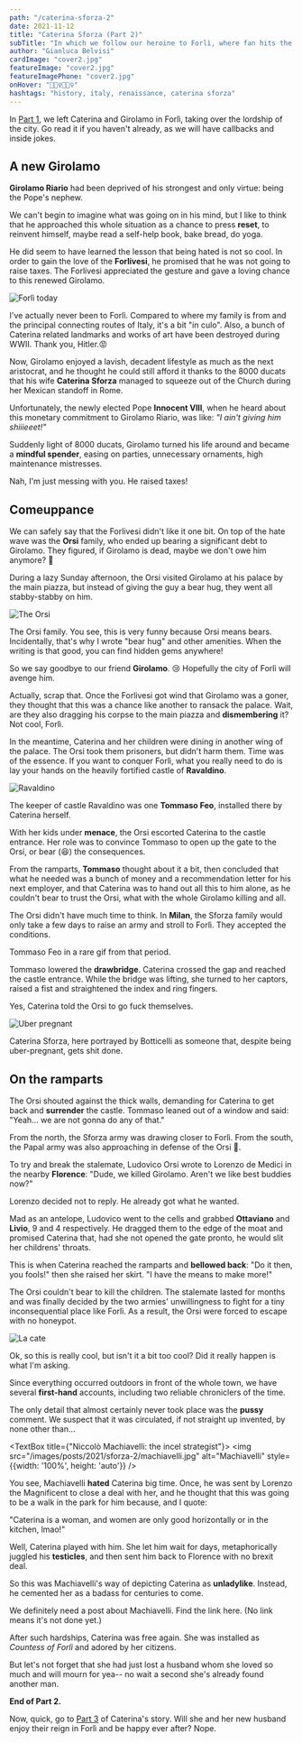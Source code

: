 ```yaml
---
path: "/caterina-sforza-2"
date: 2021-11-12
title: "Caterina Sforza (Part 2)"
subTitle: "In which we follow our heroine to Forlì, where fan hits the shit, as they said back then"
author: "Gianluca Belvisi"
cardImage: "cover2.jpg"
featureImage: "cover2.jpg"
featureImagePhone: "cover2.jpg"
onHover: "👰🏼‍♀️👰🏼‍♀️"
hashtags: "history, italy, renaissance, caterina sforza"
---
```


In [Part 1](/posts/2021/sforza-1), we left Caterina and Girolamo in Forlì, taking over the lordship of the city. Go read it if you haven't already, as we will have callbacks and inside jokes.

## A new Girolamo

**Girolamo Riario** had been deprived of his strongest and only virtue: being the Pope's nephew.

We can't begin to imagine what was going on in his mind, but I like to think that he approached this whole situation as a chance to press **reset**, to reinvent himself, maybe read a self-help book, bake bread, do yoga.

He did seem to have learned the lesson that being hated is not so cool. In order to gain the love of the **Forlivesi**, he promised that he was not going to raise taxes. The Forlivesi appreciated the gesture and gave a loving chance to this renewed Girolamo.

![Forlì today](forli.jpg)

<FigureLabel>
    I've actually never been to Forlì. Compared to where my family is from and the principal connecting routes of Italy, it's a bit "in culo". Also, a bunch of Caterina related landmarks and works of art have been destroyed during WWII. Thank you, Hitler.😡
</FigureLabel>

Now, Girolamo enjoyed a lavish, decadent lifestyle as much as the next aristocrat, and he thought he could still afford it thanks to the 8000 ducats that his wife **Caterina Sforza** managed to squeeze out of the Church during her Mexican standoff in Rome.

Unfortunately, the newly elected Pope **Innocent VIII**, when he heard about this monetary commitment to Girolamo Riario, was like: *"I ain't giving him shiiieeet!"*

Suddenly light of 8000 ducats, Girolamo turned his life around and became a **mindful spender**, easing on parties, unnecessary ornaments, high maintenance mistresses.

Nah, I'm just messing with you. He raised taxes!

## Comeuppance

We can safely say that the Forlivesi didn't like it one bit. On top of the hate wave was the **Orsi** family, who ended up bearing a significant debt to Girolamo. They figured, if Girolamo is dead, maybe we don't owe him anymore? 🤔

During a lazy Sunday afternoon, the Orsi visited Girolamo at his palace by the main piazza, but instead of giving the guy a bear hug, they went all stabby-stabby on him.

![The Orsi](orsi.jpg)

<FigureLabel>
    The Orsi family. You see, this is very funny because Orsi means bears. Incidentally, that's why I wrote "bear hug" and other amenities. When the writing is that good, you can find hidden gems anywhere!
</FigureLabel>

So we say goodbye to our friend **Girolamo**. 😢 Hopefully the city of Forlì will avenge him.

Actually, scrap that. Once the Forlivesi got wind that Girolamo was a goner, they thought that this was a chance like another to ransack the palace. Wait, are they also dragging his corpse to the main piazza and **dismembering** it? Not cool, Forlì.

In the meantime, Caterina and her children were dining in another wing of the palace. The Orsi took them prisoners, but didn't harm them. Time was of the essence. If you want to conquer Forlì, what you really need to do is lay your hands on the heavily fortified castle of **Ravaldino**.

![Ravaldino](ravaldino2.jpg)

The keeper of castle Ravaldino was one **Tommaso Feo**, installed there by Caterina herself.

With her kids under **menace**, the Orsi escorted Caterina to the castle entrance. Her role was to convince Tommaso to open up the gate to the Orsi, or bear (😆) the consequences.

From the ramparts, **Tommaso** thought about it a bit, then concluded that what he needed was a bunch of money and a recommendation letter for his next employer, and that Caterina was to hand out all this to him alone, as he couldn't bear to trust the Orsi, what with the whole Girolamo killing and all.

The Orsi didn't have much time to think. In **Milan**, the Sforza family would only take a few days to raise an army and stroll to Forlì. They accepted the conditions.

<ResponsiveEmbed src="https://gifer.com/embed/8vPc" aspectRatio="16:9" />

<FigureLabel>
    Tommaso Feo in a rare gif from that period.
</FigureLabel>

Tommaso lowered the **drawbridge**. Caterina crossed the gap and reached the castle entrance. While the bridge was lifting, she turned to her captors, raised a fist and straightened the index and ring fingers.

Yes, Caterina told the Orsi to go fuck themselves.

![Uber pregnant](uber_pregnant.jpg)

<FigureLabel>
    Caterina Sforza, here portrayed by Botticelli as someone that, despite being uber-pregnant, gets shit done.
</FigureLabel>

## On the ramparts

The Orsi shouted against the thick walls, demanding for Caterina to get back and **surrender** the castle. Tommaso leaned out of a window and said: "Yeah... we are not gonna do any of that."

From the north, the Sforza army was drawing closer to Forlì. From the south, the Papal army was also approaching in defense of the Orsi 🐻.

To try and break the stalemate, Ludovico Orsi wrote to Lorenzo de Medici in the nearby **Florence**: "Dude, we killed Girolamo. Aren't we like best buddies now?"

Lorenzo decided not to reply. He already got what he wanted.

Mad as an antelope, Ludovico went to the cells and grabbed **Ottaviano** and **Livio**, 9 and 4 respectively. He dragged them to the edge of the moat and promised Caterina that, had she not opened the gate pronto, he would slit her childrens' throats.

This is when Caterina reached the ramparts and **bellowed back**: "Do it then, you fools!" then she raised her skirt. "I have the means to make more!"

The Orsi couldn't bear to kill the children. The stalemate lasted for months and was finally decided by the two armies' unwillingness to fight for a tiny inconsequential place like Forlì. As a result, the Orsi were forced to escape with no honeypot.

![La cate](lacate.jpg)

<div style={{
  backgroundColor: '#f8f9fa',
  border: '2px solid #e9ecef',
  borderRadius: '8px',
  padding: '1rem 1.5rem',
  margin: '2rem 0',
  fontStyle: 'italic',
  color: '#6c757d'
}}>
Ok, so this is really cool, but isn't it a bit too cool? Did it really happen is what I'm asking.
</div>

Since everything occurred outdoors in front of the whole town, we have several **first-hand** accounts, including two reliable chroniclers of the time.

The only detail that almost certainly never took place was the **pussy** comment. We suspect that it was circulated, if not straight up invented, by none other than...

<TextBox title={"Niccolò Machiavelli: the incel strategist"}>
    <ThreeColumns>
        <img src="/images/posts/2021/sforza-2/machiavelli.jpg" alt="Machiavelli" style={{width: '100%', height: 'auto'}} />
        <Col23>
            <p>You see, Machiavelli <strong>hated</strong> Caterina big time. Once, he was sent by Lorenzo the Magnificent to close a deal with her, and he thought that this was going to be a walk in the park for him because, and I quote:</p>
            <p>"Caterina is a woman, and women are only good horizontally or in the kitchen, lmao!"</p>
        </Col23>
    </ThreeColumns>
    <p>Well, Caterina played with him. She let him wait for days, metaphorically juggled his <strong>testicles</strong>, and then sent him back to Florence with no brexit deal.</p>
    <p>So this was Machiavelli's way of depicting Caterina as <strong>unladylike</strong>. Instead, he cemented her as a badass for centuries to come.</p>
    <p>We definitely need a post about Machiavelli. Find the link here. (No link means it's not done yet.)</p>
</TextBox>

After such hardships, Caterina was free again. She was installed as *Countess of Forlì* and adored by her citizens.

But let's not forget that she had just lost a husband whom she loved so much and will mourn for yea-- no wait a second she's already found another man.

**End of Part 2.**

Now, quick, go to [Part 3](/posts/2021/sforza-3) of Caterina's story. Will she and her new husband enjoy their reign in Forlì and be happy ever after?
<Spoiler>
    Nope.
</Spoiler>